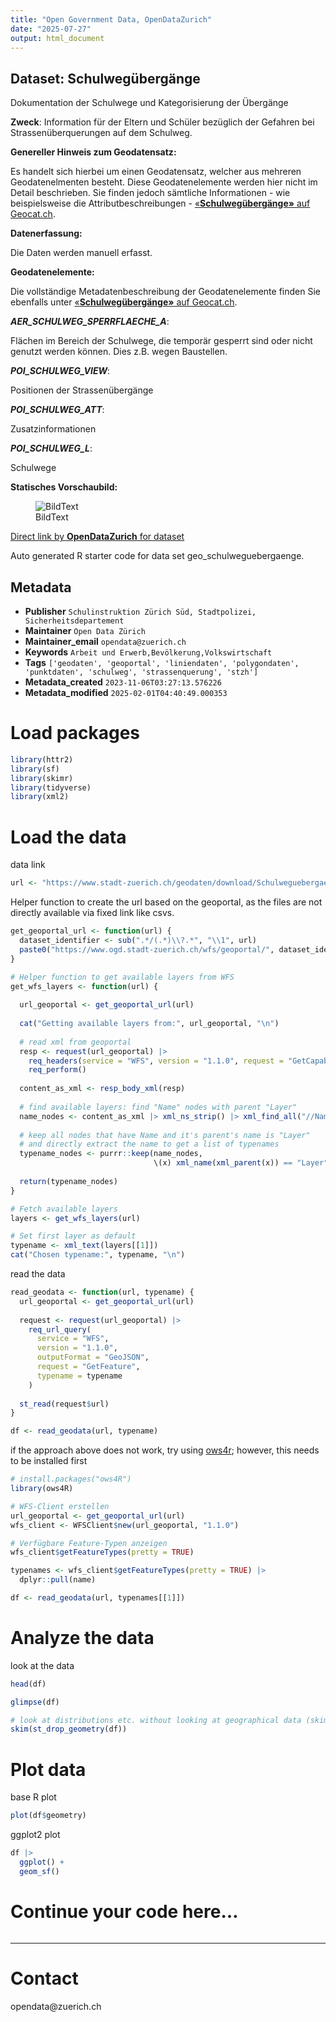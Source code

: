 ```yaml
---
title: "Open Government Data, OpenDataZurich"
date: "2025-07-27"
output: html_document
---
```


## Dataset: Schulwegübergänge

Dokumentation der Schulwege und Kategorisierung der Übergänge

**Zweck**: Information für der Eltern und Schüler bezüglich der Gefahren bei Strassenüberquerungen auf dem Schulweg.

**Genereller Hinweis zum Geodatensatz:**

Es handelt sich hierbei um einen Geodatensatz, welcher aus mehreren Geodatenelmenten besteht. Diese Geodatenelemente werden hier nicht im Detail beschrieben. Sie finden jedoch sämtliche Informationen - wie beispielsweise die Attributbeschreibungen - [«**Schulwegübergänge»** auf Geocat.ch](https://www.geocat.ch/geonetwork/srv/ger/catalog.search#/metadata/8d325d82-81a9-46a9-9270-644b68318ef8).
			   

**Datenerfassung:**

Die Daten werden manuell erfasst.

**Geodatenelemente:**

Die vollständige Metadatenbeschreibung der Geodatenelemente finden Sie ebenfalls unter [«**Schulwegübergänge»** auf Geocat.ch](https://www.geocat.ch/geonetwork/srv/ger/md.viewer#/full_view/8d325d82-81a9-46a9-9270-644b68318ef8).

***AER_SCHULWEG_SPERRFLAECHE_A***: 

Flächen im Bereich der Schulwege, die temporär gesperrt sind oder nicht genutzt werden können. Dies z.B. wegen Baustellen.


***POI_SCHULWEG_VIEW***: 

Positionen der Strassenübergänge


***POI_SCHULWEG_ATT***: 

Zusatzinformationen


***POI_SCHULWEG_L***: 

Schulwege




**Statisches Vorschaubild:**

![BildText](https://www.gis.stadt-zuerich.ch/zueriplan_docs/geocat/8d325d82-81a9-46a9-9270-644b68318ef8.png)



[Direct link by **OpenDataZurich** for dataset](https://data.stadt-zuerich.ch/dataset/geo_schulweguebergaenge)

Auto generated R starter code for data set geo_schulweguebergaenge.

## Metadata

- **Publisher** `Schulinstruktion Zürich Süd, Stadtpolizei, Sicherheitsdepartement`
- **Maintainer** `Open Data Zürich`
- **Maintainer_email** `opendata@zuerich.ch`
- **Keywords** `Arbeit und Erwerb,Bevölk­erung,​​Volks​­wirt​­schaft`
- **Tags** `['geodaten', 'geoportal', 'liniendaten', 'polygondaten', 'punktdaten', 'schulweg', 'strassenquerung', 'stzh']`
- **Metadata_created** `2023-11-06T03:27:13.576226`
- **Metadata_modified** `2025-02-01T04:40:49.000353`


# Load packages

```r
library(httr2)
library(sf)
library(skimr)
library(tidyverse)
library(xml2)
```

# Load the data

data link
```r
url <- "https://www.stadt-zuerich.ch/geodaten/download/Schulweguebergaenge?format=geojson_link"
```


Helper function to create the url based on the geoportal, as the files are not directly available via fixed link like csvs.
```r
get_geoportal_url <- function(url) {
  dataset_identifier <- sub(".*/(.*)\\?.*", "\\1", url)
  paste0("https://www.ogd.stadt-zuerich.ch/wfs/geoportal/", dataset_identifier)
}
```

```r
# Helper function to get available layers from WFS
get_wfs_layers <- function(url) {
  
  url_geoportal <- get_geoportal_url(url)
  
  cat("Getting available layers from:", url_geoportal, "\n")
  
  # read xml from geoportal
  resp <- request(url_geoportal) |> 
    req_headers(service = "WFS", version = "1.1.0", request = "GetCapabilities") |> 
    req_perform()
  
  content_as_xml <- resp_body_xml(resp)
  
  # find available layers: find "Name" nodes with parent "Layer"
  name_nodes <- content_as_xml |> xml_ns_strip() |> xml_find_all("//Name")
  
  # keep all nodes that have Name and it's parent's name is "Layer"
  # and directly extract the name to get a list of typenames
  typename_nodes <- purrr::keep(name_nodes,
                                \(x) xml_name(xml_parent(x)) == "Layer")
  
  return(typename_nodes)
}

# Fetch available layers
layers <- get_wfs_layers(url)

# Set first layer as default
typename <- xml_text(layers[[1]])
cat("Chosen typename:", typename, "\n")
```

read the data
```r
read_geodata <- function(url, typename) {
  url_geoportal <- get_geoportal_url(url)
  
  request <- request(url_geoportal) |>
    req_url_query(
      service = "WFS",
      version = "1.1.0",
      outputFormat = "GeoJSON",
      request = "GetFeature",
      typename = typename
    )
  
  st_read(request$url)
}

df <- read_geodata(url, typename)
```

if the approach above does not work, try using [ows4r](https://eblondel.github.io/ows4R/); however, this needs to be installed first
```r
# install.packages("ows4R")
library(ows4R)

# WFS-Client erstellen
url_geoportal <- get_geoportal_url(url)
wfs_client <- WFSClient$new(url_geoportal, "1.1.0")

# Verfügbare Feature-Typen anzeigen
wfs_client$getFeatureTypes(pretty = TRUE)

typenames <- wfs_client$getFeatureTypes(pretty = TRUE) |> 
  dplyr::pull(name)

df <- read_geodata(url, typenames[[1]])
```

# Analyze the data

look at the data
```r
head(df)
```

```r
glimpse(df)
```

```r
# look at distributions etc. without looking at geographical data (skim cannot deal with geometries)
skim(st_drop_geometry(df))
```

# Plot data

base R plot
```r
plot(df$geometry)
```

ggplot2 plot
```r
df |>
  ggplot() +
  geom_sf()
```

# Continue your code here...

```r

```

------------------------------------------------------------------------

# Contact

opendata@zuerich.ch
